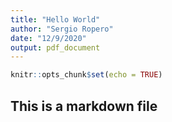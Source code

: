 ```yaml
---
title: "Hello World"
author: "Sergio Ropero"
date: "12/9/2020"
output: pdf_document
---
```


```r
knitr::opts_chunk$set(echo = TRUE)
```

## This is a markdown file